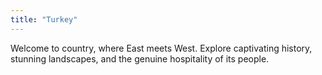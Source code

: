 ```yaml
---
title: "Turkey"
---
```



<ImageNextToText imageSrc="/countries/turkey/mosque-istanbul.jpg" imageAlt="Hagia Sofia mosque" reverse={true}>
  <span className="text-xl md:text-2xl">
    Welcome to country, where East meets West. Explore captivating history, stunning landscapes, and the genuine hospitality of its people.
  </span>
</ImageNextToText>